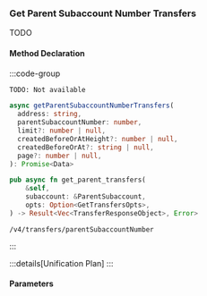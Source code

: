 ### Get Parent Subaccount Number Transfers

TODO

#### Method Declaration

:::code-group

```python [Python]
TODO: Not available
```

```typescript [TypeScript]
async getParentSubaccountNumberTransfers(
  address: string,
  parentSubaccountNumber: number,
  limit?: number | null,
  createdBeforeOrAtHeight?: number | null,
  createdBeforeOrAt?: string | null,
  page?: number | null,
): Promise<Data>
```

```rust [Rust]
pub async fn get_parent_transfers(
    &self,
    subaccount: &ParentSubaccount,
    opts: Option<GetTransfersOpts>,
) -> Result<Vec<TransferResponseObject>, Error>
```

```url [API]
/v4/transfers/parentSubaccountNumber
```

:::

:::details[Unification Plan]
:::

#### Parameters
